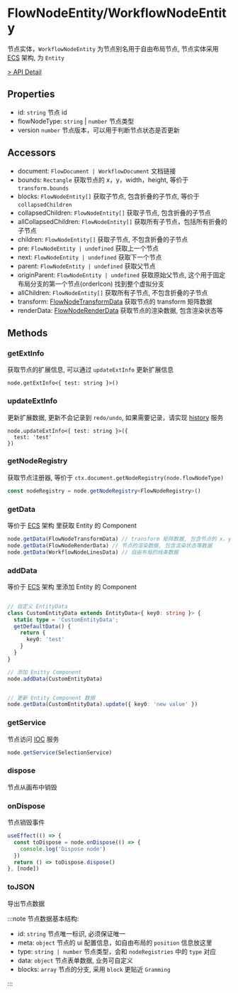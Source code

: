 # FlowNodeEntity/WorkflowNodeEntity

节点实体，`WorkflowNodeEntity` 为节点别名用于自由布局节点, 节点实体采用 [ECS](/flowgram.ai/guide/concepts/ECS.html) 架构, 为 `Entity`

[> API Detail](https://coze-dev.github.io/flowgram.ai/auto-docs/document/classes/FlowNodeEntity-1.html)

## Properties

- id: `string` 节点 id
- flowNodeType: `string` | `number` 节点类型
- version `number` 节点版本，可以用于判断节点状态是否更新

## Accessors

- document: `FlowDocument | WorkflowDocument` 文档链接
- bounds: `Rectangle` 获取节点的 x，y，width，height, 等价于 `transform.bounds`
- blocks: `FlowNodeEntity[]` 获取子节点, 包含折叠的子节点, 等价于 `collapsedChildren`
- collapsedChildren: `FlowNodeEntity[]` 获取子节点, 包含折叠的子节点
- allCollapsedChildren: `FlowNodeEntity[]` 获取所有子节点，包括所有折叠的子节点
- children: `FlowNodeEntity[]` 获取子节点, 不包含折叠的子节点
- pre: `FlowNodeEntity | undefined` 获取上一个节点
- next: `FlowNodeEntity | undefined` 获取下一个节点
- parent: `FlowNodeEntity | undefined` 获取父节点
- originParent: `FlowNodeEntity | undefined` 获取原始父节点, 这个用于固定布局分支的第一个节点(orderIcon) 找到整个虚拟分支
- allChildren: `FlowNodeEntity[]` 获取所有子节点, 不包含折叠的子节点
- transform: [FlowNodeTransformData](https://coze-dev.github.io/flowgram.ai/auto-docs/document/classes/FlowNodeTransformData.html) 获取节点的 transform 矩阵数据
- renderData: [FlowNodeRenderData](https://coze-dev.github.io/flowgram.ai/auto-docs/document/classes/FlowNodeRenderData.html) 获取节点的渲染数据, 包含渲染状态等


## Methods

### getExtInfo

获取节点的扩展信息, 可以通过 `updateExtInfo` 更新扩展信息

```
node.getExtInfo<{ test: string }>()
```

### updateExtInfo

更新扩展数据, 更新不会记录到 `redo/undo`, 如果需要记录，请实现 [history](/flowgram.ai/guide/advanced/history.html) 服务

```
node.updateExtInfo<{ test: string }>({
  test: 'test'
})
```

### getNodeRegistry

获取节点注册器, 等价于 `ctx.document.getNodeRegistry(node.flowNodeType)`
```ts pure
const nodeRegistry = node.getNodeRegistry<FlowNodeRegistry>()
```

### getData

等价于 [ECS](/flowgram.ai/guide/concepts/ECS.html) 架构 里获取 Entity 的 Component

```ts pure
node.getData(FlowNodeTransformData) // transform 矩阵数据, 包含节点的 x，y，width，height 等信息
node.getData(FlowNodeRenderData) // 节点的渲染数据, 包含渲染状态等数据
node.getData(WorkflowNodeLinesData) // 自由布局的线条数据

```

### addData

等价于 [ECS](/flowgram.ai/guide/concepts/ECS.html) 架构 里添加 Entity 的 Component

```ts pure

// 自定义 EntityData
class CustomEntityData extends EntityData<{ key0: string }> {
  static type = 'CustomEntityData';
  getDefaultData() {
    return {
      key0: 'test'
    }
  }
}

// 添加 Enitty Component
node.addData(CustomEntityData)


// 更新 Entity Component 数据
node.getData(CustomEntityData).update({ key0: 'new value' })

```

### getService

节点访问 [IOC](/flowgram.ai/guide/concepts/IOC.html) 服务

```ts pure
node.getService(SelectionService)
```

### dispose

节点从画布中销毁

### onDispose

节点销毁事件

```ts pure
useEffect(() => {
  const toDispose = node.onDispose(() => {
    console.log('Dispose node')
  })
  return () => toDispose.dispose()
}, [node])
```

### toJSON

导出节点数据

:::note 节点数据基本结构:

- id: `string` 节点唯一标识, 必须保证唯一
- meta: `object` 节点的 ui 配置信息，如自由布局的 `position` 信息放这里
- type: `string | number` 节点类型，会和 `nodeRegistries` 中的 `type` 对应
- data: `object` 节点表单数据, 业务可自定义
- blocks: `array` 节点的分支, 采用 `block` 更贴近 `Gramming`

:::
